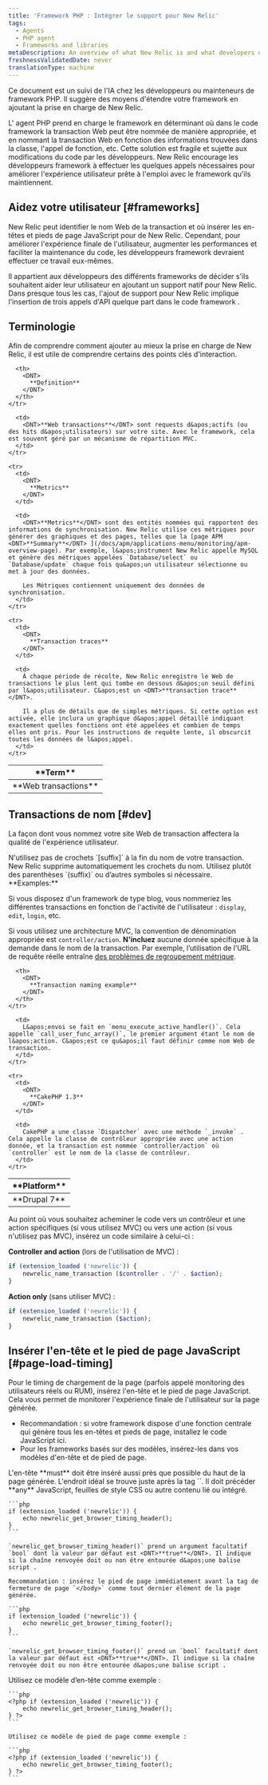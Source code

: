 ```yaml
---
title: 'Framework PHP : Intégrer le support pour New Relic'
tags:
  - Agents
  - PHP agent
  - Frameworks and libraries
metaDescription: An overview of what New Relic is and what developers or maintainers of PHP frameworks need to do in order to integrate support for New Relic.
freshnessValidatedDate: never
translationType: machine
---
```


Ce document est un suivi de l&apos;IA chez les développeurs ou mainteneurs de framework PHP. Il suggère des moyens d&apos;étendre votre framework en ajoutant la prise en charge de New Relic.

L&apos; agent PHP prend en charge le framework en déterminant où dans le code framework la transaction Web peut être nommée de manière appropriée, et en nommant la transaction Web en fonction des informations trouvées dans la classe, l&apos;appel de fonction, etc. Cette solution est fragile et sujette aux modifications du code par les développeurs. New Relic encourage les développeurs framework à effectuer les quelques appels nécessaires pour améliorer l&apos;expérience utilisateur prête à l&apos;emploi avec le framework qu&apos;ils maintiennent.

## Aidez votre utilisateur [#frameworks]

New Relic peut identifier le nom Web de la transaction et où insérer les en-têtes et pieds de page JavaScript pour <InlinePopover type="browser" />de New Relic. Cependant, pour améliorer l&apos;expérience finale de l&apos;utilisateur, augmenter les performances et faciliter la maintenance du code, les développeurs framework devraient effectuer ce travail eux-mêmes.

Il appartient aux développeurs des différents frameworks de décider s&apos;ils souhaitent aider leur utilisateur en ajoutant un support natif pour New Relic. Dans presque tous les cas, l&apos;ajout de support pour New Relic implique l&apos;insertion de trois appels d&apos;API quelque part dans le code framework .

## Terminologie

Afin de comprendre comment ajouter au mieux la prise en charge de New Relic, il est utile de comprendre certains des points clés d&apos;interaction.

<table>
  <thead>
    <tr>
      <th width={150}>
        <DNT>
          **Term**
        </DNT>
      </th>

      <th>
        <DNT>
          **Definition**
        </DNT>
      </th>
    </tr>
  </thead>

  <tbody>
    <tr>
      <td>
        <DNT>
          **Web transactions**
        </DNT>
      </td>

      <td>
        <DNT>**Web transactions**</DNT> sont requests d&apos;actifs (ou des hits d&apos;utilisateurs) sur votre site. Avec le framework, cela est souvent géré par un mécanisme de répartition MVC.
      </td>
    </tr>

    <tr>
      <td>
        <DNT>
          **Metrics**
        </DNT>
      </td>

      <td>
        <DNT>**Metrics**</DNT> sont des entités nommées qui rapportent des informations de synchronisation. New Relic utilise ces métriques pour générer des graphiques et des pages, telles que la [page APM <DNT>**Summary**</DNT> ](/docs/apm/applications-menu/monitoring/apm-overview-page). Par exemple, l&apos;instrument New Relic appelle MySQL et génère des métriques appelées `Database/select` ou `Database/update` chaque fois qu&apos;un utilisateur sélectionne ou met à jour des données.

        Les Métriques contiennent uniquement des données de synchronisation.
      </td>
    </tr>

    <tr>
      <td>
        <DNT>
          **Transaction traces**
        </DNT>
      </td>

      <td>
        À chaque période de récolte, New Relic enregistre le Web de transactions le plus lent qui tombe en dessous d&apos;un seuil défini par l&apos;utilisateur. C&apos;est un <DNT>**transaction trace**</DNT>.

        Il a plus de détails que de simples métriques. Si cette option est activée, elle inclura un graphique d&apos;appel détaillé indiquant exactement quelles fonctions ont été appelées et combien de temps elles ont pris. Pour les instructions de requête lente, il obscurcit toutes les données de l&apos;appel.
      </td>
    </tr>
  </tbody>
</table>

## Transactions de nom [#dev]

La façon dont vous nommez votre site Web de transaction affectera la qualité de l&apos;expérience utilisateur.

<Callout variant="important">
  N&apos;utilisez pas de crochets `[suffix]` à la fin du nom de votre transaction. New Relic supprime automatiquement les crochets du nom. Utilisez plutôt des parenthèses `(suffix)` ou d’autres symboles si nécessaire.
</Callout>

<DNT>
  **Examples:**
</DNT>

Si vous disposez d&apos;un framework de type blog, vous nommeriez les différentes transactions en fonction de l&apos;activité de l&apos;utilisateur : `display`, `edit`, `login`, etc.

Si vous utilisez une architecture MVC, la convention de dénomination appropriée est `controller/action`. **N&apos;incluez** aucune donnée spécifique à la demande dans le nom de la transaction. Par exemple, l’utilisation de l’URL de requête réelle entraîne [des problèmes de regroupement métrique](/docs/features/metric-grouping-issues).

<table>
  <thead>
    <tr>
      <th width={150}>
        <DNT>
          **Platform**
        </DNT>
      </th>

      <th>
        <DNT>
          **Transaction naming example**
        </DNT>
      </th>
    </tr>
  </thead>

  <tbody>
    <tr>
      <td>
        <DNT>
          **Drupal 7**
        </DNT>
      </td>

      <td>
        L&apos;envoi se fait en `menu_execute_active_handler()`. Cela appelle `call_user_func_array()`, le premier argument étant le nom de l&apos;action. C&apos;est ce qu&apos;il faut définir comme nom Web de transaction.
      </td>
    </tr>

    <tr>
      <td>
        <DNT>
          **CakePHP 1.3**
        </DNT>
      </td>

      <td>
        CakePHP a une classe `Dispatcher` avec une méthode `_invoke` . Cela appelle la classe de contrôleur appropriée avec une action donnée, et la transaction est nommée `controller/action` où `controller` est le nom de la classe de contrôleur.
      </td>
    </tr>
  </tbody>
</table>

Au point où vous souhaitez acheminer le code vers un contrôleur et une action spécifiques (si vous utilisez MVC) ou vers une action (si vous n&apos;utilisez pas MVC), insérez un code similaire à celui-ci :

<DNT>**Controller and action**</DNT> (lors de l&apos;utilisation de MVC) :

```php
if (extension_loaded ('newrelic')) {
    newrelic_name_transaction ($controller . '/' . $action);
}
```

<DNT>**Action only**</DNT> (sans utiliser MVC) :

```php
if (extension_loaded ('newrelic')) {
    newrelic_name_transaction ($action);
}
```

## Insérer l&apos;en-tête et le pied de page JavaScript [#page-load-timing]

Pour le timing de chargement de la page (parfois appelé monitoring des utilisateurs réels ou RUM), insérez l&apos;en-tête et le pied de page JavaScript. Cela vous permet de monitorer l&apos;expérience finale de l&apos;utilisateur sur la page générée.

* Recommandation : si votre framework dispose d&apos;une fonction centrale qui génère tous les en-têtes et pieds de page, installez le code JavaScript ici.
* Pour les frameworks basés sur des modèles, insérez-les dans vos modèles d&apos;en-tête et de pied de page.

<CollapserGroup>
  <Collapser id="page-generator" title="Insérer dans une fonction de générateur de page">
    L&apos;en-tête <DNT>**must**</DNT> doit être inséré aussi près que possible du haut de la page générée. L&apos;endroit idéal se trouve juste après la tag `<meta http-equiv....>`. Il doit précéder <DNT>**any**</DNT> JavaScript, feuilles de style CSS ou autre contenu lié ou intégré.

    ```php
    if (extension_loaded ('newrelic')) {
        echo newrelic_get_browser_timing_header();
    }
    ```

    `newrelic_get_browser_timing_header()` prend un argument facultatif `bool` dont la valeur par défaut est <DNT>**true**</DNT>. Il indique si la chaîne renvoyée doit ou non être entourée d&apos;une balise script .

    Recommandation : insérez le pied de page immédiatement avant la tag de fermeture de page `</body>` comme tout dernier élément de la page générée.

    ```php
    if (extension_loaded ('newrelic')) {
        echo newrelic_get_browser_timing_footer();
    }
    ```

    `newrelic_get_browser_timing_footer()` prend un `bool` facultatif dont la valeur par défaut est <DNT>**true**</DNT>. Il indique si la chaîne renvoyée doit ou non être entourée d&apos;une balise script .
  </Collapser>

  <Collapser id="template" title="Insérer dans les modèles">
    Utilisez ce modèle d’en-tête comme exemple :

    ```php
    <?php if (extension_loaded ('newrelic')) {
        echo newrelic_get_browser_timing_header();
    } ?>
    ```

    Utilisez ce modèle de pied de page comme exemple :

    ```php
    <?php if (extension_loaded ('newrelic')) {
        echo newrelic_get_browser_timing_footer();
    } ?>
    ```
  </Collapser>
</CollapserGroup>